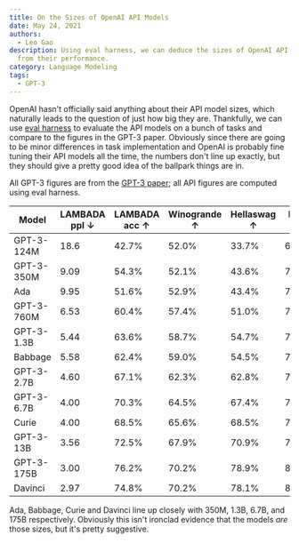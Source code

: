 ```yaml
---
title: On the Sizes of OpenAI API Models
date: May 24, 2021
authors:
  - Leo Gao
description: Using eval harness, we can deduce the sizes of OpenAI API models
  from their performance.
category: Language Modeling
tags:
  - GPT-3
---
```


OpenAI hasn't officially said anything about their API model sizes, which naturally leads to the question of just how big they are. Thankfully, we can use [eval harness](https://github.com/EleutherAI/lm-evaluation-harness) to evaluate the API models on a bunch of tasks and compare to the figures in the GPT-3 paper. Obviously since there are going to be minor differences in task implementation and OpenAI is probably fine tuning their API models all the time, the numbers don't line up exactly, but they should give a pretty good idea of the ballpark things are in.

All GPT-3 figures are from the [GPT-3 paper](https://arxiv.org/pdf/2005.14165.pdf#page=63); all API figures are computed using eval harness.

| Model      | LAMBADA ppl ↓ | LAMBADA acc ↑ | Winogrande ↑ | Hellaswag ↑ | PIQA ↑ |
| ---------- | ------------- | ------------- | ------------ | ----------- | ------ |
| GPT-3-124M | 18.6          | 42.7%         | 52.0%        | 33.7%       | 64.6%  |
| GPT-3-350M | 9.09          | 54.3%         | 52.1%        | 43.6%       | 70.2%  |
| Ada        | 9.95          | 51.6%         | 52.9%        | 43.4%       | 70.5%  |
| GPT-3-760M | 6.53          | 60.4%         | 57.4%        | 51.0%       | 72.9%  |
| GPT-3-1.3B | 5.44          | 63.6%         | 58.7%        | 54.7%       | 75.1%  |
| Babbage    | 5.58          | 62.4%         | 59.0%        | 54.5%       | 75.5%  |
| GPT-3-2.7B | 4.60          | 67.1%         | 62.3%        | 62.8%       | 75.6%  |
| GPT-3-6.7B | 4.00          | 70.3%         | 64.5%        | 67.4%       | 78.0%  |
| Curie      | 4.00          | 68.5%         | 65.6%        | 68.5%       | 77.9%  |
| GPT-3-13B  | 3.56          | 72.5%         | 67.9%        | 70.9%       | 78.5%  |
| GPT-3-175B | 3.00          | 76.2%         | 70.2%        | 78.9%       | 81.0%  |
| Davinci    | 2.97          | 74.8%         | 70.2%        | 78.1%       | 80.4%  |

Ada, Babbage, Curie and Davinci line up closely with 350M, 1.3B, 6.7B, and 175B respectively. Obviously this isn't ironclad evidence that the models _are_ those sizes, but it's pretty suggestive.
